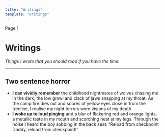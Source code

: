 ```yaml
---
title: "Writings"
template: "writings"
---
```

Page 1
# Writings

<em>Things I wrote that you should read if you have the time.</em>

---

## Two sentence horror

- **I can vividly remember** the childhood nightmares of wolves chasing me in the dark, the low growl and clack of jaws snapping at my throat. As the camp fire dies out and scores of yellow eyes close in from the treeline, I realise my night terrors were visions of my death.
- **I woke up to loud pinging** and a blur of flickering red and orange lights, a metallic taste in my mouth and scorching heat at my legs. Through the noise I heard the boy sobbing in the back seat: “Reload from checkpoint Daddy, reload from checkpoint!”
